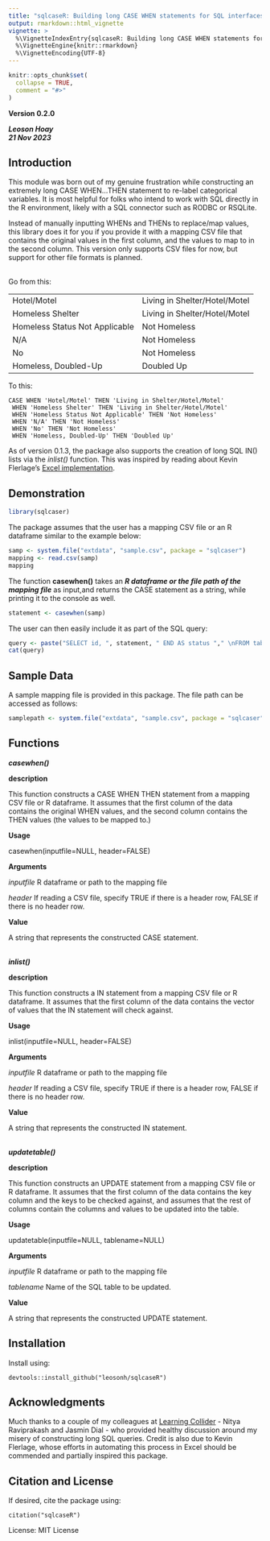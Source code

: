 ```yaml
---
title: "sqlcaseR: Building long CASE WHEN statements for SQL interfaces in R"
output: rmarkdown::html_vignette
vignette: >
  %\VignetteIndexEntry{sqlcaseR: Building long CASE WHEN statements for SQL interfaces in R}
  %\VignetteEngine{knitr::rmarkdown}
  %\VignetteEncoding{UTF-8}
---
```


```r
knitr::opts_chunk$set(
  collapse = TRUE,
  comment = "#>"
)
```
**Version 0.2.0**

***Leoson Hoay <br>21 Nov 2023***


## Introduction
This module was born out of my genuine frustration while constructing an
extremely long CASE WHEN...THEN statement to re-label categorical variables.
It is most helpful for folks who intend to work with SQL directly in the R
environment, likely with a SQL connector such as RODBC or RSQLite. 

Instead of manually inputting WHENs and THENs to replace/map values, this
library does it for you if you provide it with a mapping CSV file that contains
the original values in the first column, and the values to map to in the second
column. This version only supports CSV files for now, but support for other file
formats is planned.

<br>
Go from this:
                  
| | |
|--------------------------------|-------------------------------|
| Hotel/Motel	                   | Living in Shelter/Hotel/Motel |
| Homeless Shelter	             | Living in Shelter/Hotel/Motel |
| Homeless Status Not Applicable | Not Homeless                  |
| N/A	                           | Not Homeless                  |
| No	                           | Not Homeless                  |
| Homeless, Doubled-Up	         | Doubled Up                    |

To this:

```{}
CASE WHEN 'Hotel/Motel' THEN 'Living in Shelter/Hotel/Motel'
 WHEN 'Homeless Shelter' THEN 'Living in Shelter/Hotel/Motel'
 WHEN 'Homeless Status Not Applicable' THEN 'Not Homeless'
 WHEN 'N/A' THEN 'Not Homeless'
 WHEN 'No' THEN 'Not Homeless'
 WHEN 'Homeless, Doubled-Up' THEN 'Doubled Up'
```

As of version 0.1.3, the package also supports the creation of long SQL IN()
lists via the *inlist()* function. This was inspired by reading about Kevin
Flerlage's [Excel implementation](https://www.flerlagetwins.com/2020/09/in-operator-generator-case-statement.html).  

## Demonstration

```r
library(sqlcaser)
```

The package assumes that the user has a mapping CSV file or an R dataframe
similar to the example below: 

```r
samp <- system.file("extdata", "sample.csv", package = "sqlcaser")
mapping <- read.csv(samp)
mapping
```

The function **casewhen()** takes an ***R dataframe or the file path of the
mapping file*** as input,and returns the CASE statement as a string, while printing
it to the console as well.

```r
statement <- casewhen(samp)
```

The user can then easily include it as part of the SQL query:

```r
query <- paste("SELECT id, ", statement, " END AS status "," \nFROM table;")
cat(query)
```

## Sample Data
A sample mapping file is provided in this package. The file path can be accessed
as follows:

```r
samplepath <- system.file("extdata", "sample.csv", package = "sqlcaser")
```

## Functions

***casewhen()***

**description**

This function constructs a CASE WHEN THEN statement from a mapping CSV file or
R dataframe. It assumes that the first column of the data contains the original
WHEN values, and the second column contains the THEN values (the values
to be mapped to.)

**Usage**

casewhen(inputfile=NULL, header=FALSE)

**Arguments**

*inputfile* R dataframe or path to the mapping file

*header* If reading a CSV file, specify TRUE if there is a header row, FALSE if
there is no header row.

**Value**

A string that represents the constructed CASE statement.

<br>
***inlist()***

**description**

This function constructs a IN statement from a mapping CSV file or
R dataframe. It assumes that the first column of the data contains the vector of
values that the IN statement will check against.

**Usage**

inlist(inputfile=NULL, header=FALSE)

**Arguments**

*inputfile* R dataframe or path to the mapping file

*header* If reading a CSV file, specify TRUE if there is a header row, FALSE if
there is no header row.

**Value**

A string that represents the constructed IN statement.

<br>
***updatetable()***

**description**

This function constructs an UPDATE statement from a mapping CSV file or
R dataframe. It assumes that the first column of the data contains the key column
and the keys to be checked against, and assumes that the rest of columns 
contain the columns and values to be updated into the table.

**Usage**

updatetable(inputfile=NULL, tablename=NULL)

**Arguments**

*inputfile* R dataframe or path to the mapping file

*tablename* Name of the SQL table to be updated.

**Value**

A string that represents the constructed UPDATE statement.


## Installation

Install using:

```{}
devtools::install_github("leosonh/sqlcaseR")
```

## Acknowledgments
Much thanks to a couple of my colleagues at [Learning Collider](https://www.learningcollider.org/) - Nitya Raviprakash
and Jasmin Dial - who provided healthy discussion around my misery of
constructing long SQL queries. Credit is also due to Kevin Flerlage, whose
efforts in automating this process in Excel should be commended and partially
inspired this package.

## Citation and License
If desired, cite the package using:

```{}
citation("sqlcaseR")
```

License: MIT License